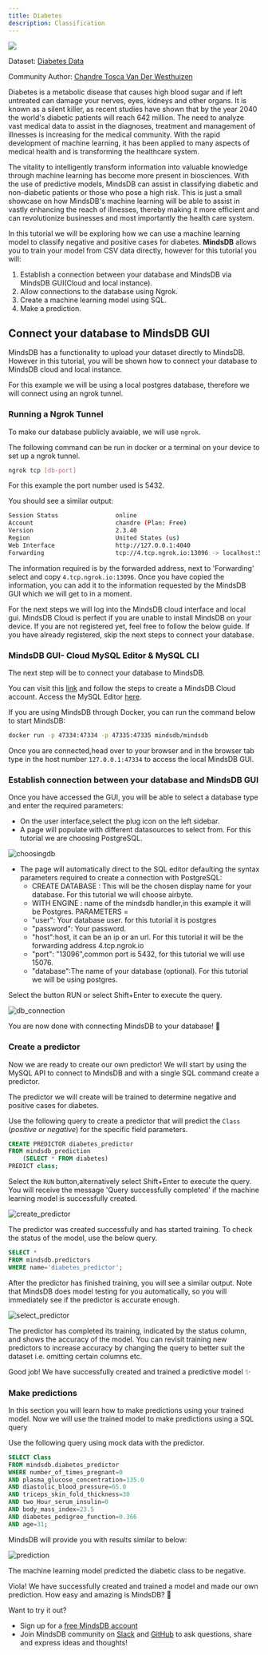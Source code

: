 ```yaml
---
title: Diabetes
description: Classification
---
```


![](/assets/tutorials/diabetes/pg4admin/diabetes_logo.png)

Dataset:
[Diabetes Data](https://github.com/mindsdb/mindsdb-examples/blob/a43f66f0250c460c0c4a0793baa941307b09c9f2/others/diabetes_example/dataset/diabetes-train.csv)

Community Author: [Chandre Tosca Van Der Westhuizen](https://github.com/chandrevdw31)

Diabetes is a metabolic disease that causes high blood sugar and if left
untreated can damage your nerves, eyes, kidneys and other organs. It is known as
a silent killer, as recent studies have shown that by the year 2040 the world's
diabetic patients will reach 642 million. The need to analyze vast medical data
to assist in the diagnoses, treatment and management of illnesses is increasing
for the medical community. With the rapid development of machine learning, it
has been applied to many aspects of medical health and is transforming the
healthcare system.

The vitality to intelligently transform information into valuable knowledge
through machine learning has become more present in biosciences. With the use of
predictive models, MindsDB can assist in classifying diabetic and non-diabetic
patients or those who pose a high risk. This is just a small showcase on how
MindsDB's machine learning will be able to assist in vastly enhancing the reach
of illnesses, thereby making it more efficient and can revolutionize businesses
and most importantly the health care system.

In this tutorial we will be exploring how we can use a machine learning model to
classify negative and positive cases for diabetes. **MindsDB** allows you to
train your model from CSV data directly, however for this tutorial you will:

1. Establish a connection between your database and MindsDB via MindsDB
   GUI(Cloud and local instance).
2. Allow connections to the database using Ngrok.
3. Create a machine learning model using SQL.
4. Make a prediction.

## Connect your database to MindsDB GUI

MindsDB has a functionality to upload your dataset directly to MindsDB. However
in this tutorial, you will be shown how to connect your database to MindsDB
cloud and local instance.

For this example we will be using a local postgres database, therefore we will
connect using an ngrok tunnel.

### Running a Ngrok Tunnel

To make our database publicly avaiable, we will use `ngrok`.

The following command can be run in docker or a terminal on your device to set
up a ngrok tunnel.

```bash
ngrok tcp [db-port]
```

For this example the port number used is 5432.

You should see a similar output:

```bash
Session Status                online
Account                       chandre (Plan: Free)
Version                       2.3.40
Region                        United States (us)
Web Interface                 http://127.0.0.1:4040
Forwarding                    tcp://4.tcp.ngrok.io:13096 -> localhost:5432
```

The information required is by the forwarded address, next to 'Forwarding'
select and copy `4.tcp.ngrok.io:13096`. Once you have copied the information,
you can add it to the information requested by the MindsDB GUI which we will get
to in a moment.

For the next steps we will log into the MindsDB cloud interface and local gui.
MindsDB Cloud is perfect if you are unable to install MindsDB on your device. If
you are not registered yet, feel free to follow the below guide. If you have
already registered, skip the next steps to connect your database.

### MindsDB GUI- Cloud MySQL Editor & MySQL CLI

The next step will be to connect your database to MindsDB.

You can visit this [link](https://docs.mindsdb.com/setup/cloud/) and follow the
steps to create a MindsDB Cloud account. Access the MySQL Editor
[here](https://cloud.mindsdb.com/).

If you are using MindsDB through Docker, you can run the command below to start
MindsDB:

```bash
docker run -p 47334:47334 -p 47335:47335 mindsdb/mindsdb
```

Once you are connected,head over to your browser and in the browser tab type in
the host number `127.0.0.1:47334` to access the local MindsDB GUI.

### Establish connection between your database and MindsDB GUI

Once you have accessed the GUI, you will be able to select a database type and
enter the required parameters:

- On the user interface,select the plug icon on the left sidebar.
- A page will populate with different datasources to select from. For this
  tutorial we are choosing PostgreSQL.

![choosingdb](/assets/tutorials/diabetes/database.png)

- The page will automatically direct to the SQL editor defaulting the syntax
  parameters required to create a connection with PostgreSQL:
  - CREATE DATABASE : This will be the chosen display name for your database.
    For this tutorial we will choose airbyte.
  - WITH ENGINE : name of the mindsdb handler,in this example it will be
    Postgres. PARAMETERS =
  - "user": Your database user. for this tutorial it is postgres
  - "password": Your password.
  - "host":host, it can be an ip or an url. For this tutorial it will be the
    forwarding address 4.tcp.ngrok.io
  - "port": "13096",common port is 5432, for this tutorial we will use 15076.
  - "database":The name of your database (optional). For this tutorial we will
    be using postgres.

Select the button RUN or select Shift+Enter to execute the query.

![db_connection](/assets/tutorials/diabetes/DBdiabetes.png)

You are now done with connecting MindsDB to your database! 🚀

### Create a predictor

Now we are ready to create our own predictor! We will start by using the MySQL
API to connect to MindsDB and with a single SQL command create a predictor.

The predictor we will create will be trained to determine negative and positive
cases for diabetes.

Use the following query to create a predictor that will predict the `Class`
(_positive or negative_) for the specific field parameters.

```sql
CREATE PREDICTOR diabetes_predictor
FROM mindsdb_prediction
    (SELECT * FROM diabetes)
PREDICT class;
```

Select the `RUN` button,alternatively select Shift+Enter to execute the query.
You will receive the message 'Query successfully completed' if the machine
learning model is successfully created.

![create_predictor](/assets/tutorials/diabetes/create_predictor.png)

The predictor was created successfully and has started training. To check the
status of the model, use the below query.

```sql
SELECT *
FROM mindsdb.predictors
WHERE name='diabetes_predictor';
```

After the predictor has finished training, you will see a similar output. Note
that MindsDB does model testing for you automatically, so you will immediately
see if the predictor is accurate enough.

![select_predictor](/assets/tutorials/diabetes/select_predictor.png)

The predictor has completed its training, indicated by the status column, and
shows the accuracy of the model. You can revisit training new predictors to
increase accuracy by changing the query to better suit the dataset i.e. omitting
certain columns etc.

Good job! We have successfully created and trained a predictive model ✨

### Make predictions

In this section you will learn how to make predictions using your trained model.
Now we will use the trained model to make predictions using a SQL query

Use the following query using mock data with the predictor.

```sql
SELECT Class
FROM mindsdb.diabetes_predictor
WHERE number_of_times_pregnant=0
AND plasma_glucose_concentration=135.0
AND diastolic_blood_pressure=65.0
AND triceps_skin_fold_thickness=30
AND two_Hour_serum_insulin=0
AND body_mass_index=23.5
AND diabetes_pedigree_function=0.366
AND age=31;
```

MindsDB will provide you with results similar to below:

![prediction](/assets/tutorials/diabetes/prediction.png)

The machine learning model predicted the diabetic class to be negative.

Viola! We have successfully created and trained a model and made our own
prediction. How easy and amazing is MindsDB? 🎉

Want to try it out?

- Sign up for a
  [free MindsDB account](https://cloud.mindsdb.com/signup?utm_medium=community&utm_source=ext.%20blogs&utm_campaign=blog-crop-detection)
- Join MindsDB community on
  [Slack](https://join.slack.com/t/mindsdbcommunity/shared_invite/zt-o8mrmx3l-5ai~5H66s6wlxFfBMVI6wQ)
  and [GitHub](https://github.com/mindsdb/mindsdb/discussions) to ask questions,
  share and express ideas and thoughts!
